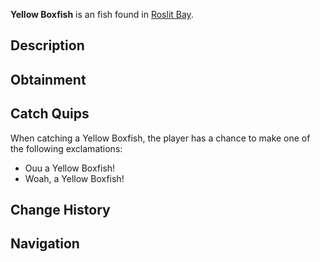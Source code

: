 {{FishInfobox
|image          = Yellow Boxfish.png
|rarity         = Unusual
|sea            = First Sea
|location       = [[Roslit Bay]]
|sublocation    = Coral Reef
|sources        = Fishing Rod
|radar_location = 
|xp             = 100
|weather        = Rain
|time           = Day
|season         = 
|bait           = Seaweed
|base_weight    = 2
|base_value     = 140
|weight_range   = 1.5
|base_chance    = 18
|base_resil     = 40
}}
'''Yellow Boxfish''' is an {{Rarity|Unusual}} fish found in [[Roslit Bay]].

== Description ==
{{Description|Yellow Boxfish are known for their odd box-shaped body along with their vibrant yellow hue. Despite the cute appearance, they are incredibly toxic to the touch. They lurk around the coral reefs of Roslit Bay during the day.|Bestiary Entry}}

== Obtainment ==
{{Description|Found in Roslit Bays coral reef.|Bestiary Hint}}
{{Fish Availability|
Roslit Bay/Coral Reef
Roslit Bay/Surrounding Ocean
|top_rods      = 
Leviathan's Fang Rod\114063.14\61113.91;
Krampus's Rod\107946.07\52032.45;
Trident Rod\107416.85\56583.84;
Magma Rod\101343.87\48850.04;
Free Spirit Rod\98252.3\51756.24;
Plastic Rod\94037.35\45330.03;
Buddy Bond Rod\69856.32\33673.74;
Rapid Rod\81221.18\49595.77;
Nocturnal Rod\41653.83\42412.88;
Flimsy Rod\54483.5\34518.75;
Training Rod\54528.67\34380.26;
Ethereal Prism Rod\88066.18\46704.5;
No-Life Rod\87725.63\47012.11;
Seraphic Rod\86373.78\46071.33;
Rod Of The Forgotten Fang\80939.5\43198.02;
Challenger's Rod\79466.5\42567.19;
Rod Of The Exalted One\77207.3\41478.97;
Rod Of The Depths\73756.7\39446.58;
Zeus Rod\72976.23\39153.87;
Verdant Shear Rod\72168.77\38755.41;
Blazebringer Rod\70453.45\37184.47;
Depthseeker Rod\68863.42\35745.22;
Avalanche Rod\64508.67\33376.08;
Volcanic Rod\63076.13\33226.53;
Steady Rod\28712.27\13263.84
|recommended   = Trident Rod
}}

== Catch Quips ==
When catching a Yellow Boxfish, the player has a chance to make one of the following exclamations:
* Ouu a Yellow Boxfish!
* Woah, a Yellow Boxfish!

== Change History ==
{{Change History|{{subst:Current Version}}}}

== Navigation ==
{{Fish Navbox|Roslit Bay}}